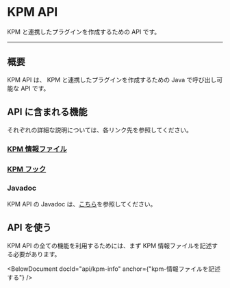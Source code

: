 
# KPM API

KPM と連携したプラグインを作成するための API です。

---

## 概要

KPM API は、 KPM と連携したプラグインを作成するための Java で呼び出し可能な API です。

## API に含まれる機能

それぞれの詳細な説明については、各リンク先を参照してください。

###  [KPM 情報ファイル](/dev-docs/api/kpm-info)  

<BelowDocument docId="api/kpm-info" message="プラグインに KPM 用の注釈を記述して、KPM にプラグインの情報を提供します。" />

###  [KPM フック](/dev-docs/api/hook)  

<BelowDocument docId="api/hook" message="インストール時やアンインストール時に、あなたのプラグインの任意コードを実行します。" />

### Javadoc

KPM API の Javadoc は、[こちら](/javadoc)を参照してください。

## API を使う

KPM API の全ての機能を利用するためには、まず KPM 情報ファイルを記述する必要があります。

<BelowDocument docId="api/kpm-info" anchor={"kpm-情報ファイルを記述する"} />
